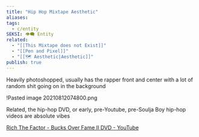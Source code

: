 ```yaml
---
title: "Hip Hop Mixtape Aesthetic"
aliases: 
tags:
  - c/entity
SEKSI: 👁️‍🗨️ Entity
related:
  - "[[This Mixtape does not Exist]]"
  - "[[Pen and Pixel]]"
  - "[[🗺️ Aesthetic|Aesthetic]]"
publish: true
---
```



Heavily photoshopped, usually has the rapper front and center with a lot of random shit going on in the background

!<Link href="/c/pasted-image-20210812074800png" className="text-[var(--color-primary)] hover:underline hover:text-[var(--color-secondary)] transition-colors font-medium">Pasted image 20210812074800.png</Link>

Related, the hip-hop DVD, or early, pre-Youtube, pre-Soulja Boy hip-hop videos are absolute vibes

[Rich The Factor - Bucks Over Fame II DVD - YouTube](https://www.youtube.com/watch?v=eslNpacjD5A)
